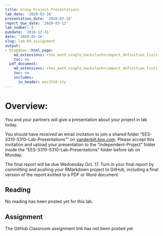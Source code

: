 ```yaml
---
title: Group Project Presentations
lab_date: '2020-03-16'
presentation_date: '2020-03-16'
report_due_date: '2020-03-12'
lab_number: 9
pubdate: '2019-12-31'
date: '2020-03-16'
slug: lab_09_assignment
output:
- blogdown::html_page:
    md_extensions: +tex_math_single_backslash+compact_definition_lists
    toc: no
  pdf_document:
    md_extensions: +tex_math_single_backslash+compact_definition_lists
    toc: no
    includes:
      in_header: ees3310.sty
---
```

# Overview:

You and your partners will give a presentation about your project in lab
today. 

You should have received an email invitation to join a shared folder 
"EES-3310-5310-Lab-Presentations"" on 
[vanderbilt.box.com](https://vanderbilt.box.com). 
Please accept this invitation and upload your presentation to the 
"Independent-Project" folder inside the "EES-3310-5310-Lab-Presentations"
folder before lab on Monday.

The final report will be due Wednesday Oct. 17. Turn in your final report
by committing and pushing your RMarkdown project to GitHub, including a final 
version of the report knitted to a PDF or Word document.

## Reading

No reading has been posted yet for this lab.

## Assignment

The GitHub Classroom assignment link has not been posted yet.
